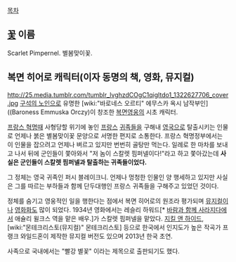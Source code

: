[[목차]]

== [[꽃]] 이름 ==
Scarlet Pimpernel. 별봄맞이꽃.

== 복면 히어로 캐릭터(이자 동명의 책, 영화, 뮤지컬) ==
http://25.media.tumblr.com/tumblr_lvghzdCOgC1qigltdo1_1322627706_cover.jpg
[[구석의 노인]]으로 유명한 [wiki:"바로네스 오르티" 에무스카 옥시 남작부인]((Baroness Emmuska Orczy)이 창조한 [[복면]][[영웅]]의 시초 캐릭터.

[[프랑스 혁명]]때 사형당할 위기에 놓인 [[프랑스]] [[귀족]]들을 구해내 [[영국]]으로 탈출시키는 인물로 언제나 붉은 별봄맞이꽃 문양으로 서명한 편지로 소통한다. 프랑스 혁명정부에서는 이 인물을 잡으려고 언제나 벼르고 있지만 번번히 골탕만 먹는다. 일례로 한 마차를 보내고 나서 뒤에 군인들이 쫓아와서 "저 놈이 스칼렛 핌퍼넬이다!"라고 하고 쫓아갔는데 '''사실은 군인들이 스칼렛 핌퍼넬과 탈출하는 귀족들이었다.'''  

그 정체는 영국 귀족인 퍼시 블레이크니. 언제나 멍청한 인물인 양 행세하고 있지만 사실은 그를 따르는 부하들과 함께 단두대행인 프랑스 귀족들을 구해주고 있었던 것이다.

정체를 숨기고 영웅적인 일을 행한다는 점에서 복면 히어로의 원조라 평가되며 [[뮤지컬]]이나 [[영화]]화도 많이 되었다. 1934년 영화에서는 레슬리 하워드[* [[바람과 함께 사라지다]]에서 애슐리 윌크스 역을 맡은 배우.]가 스칼렛 핌퍼넬을 맡았다. [[지킬 앤 하이드]], [wiki:"몬테크리스토(뮤지컬)" 몬테크리스토] 등으로 한국에서 인지도가 높은 작곡가 프랭크 와일드혼이 제작한 뮤지컬 버전도 있으며 2013년 한국 초연.

사족으로 국내에서는 "빨강 별꽃" 이라는 제목으로 출판되기도 했다.
